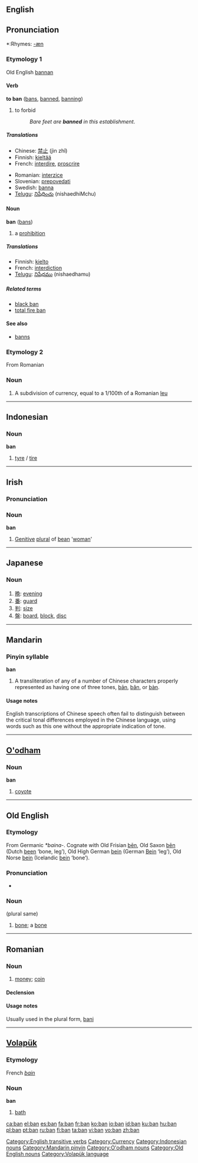 {{see|bān|bǎn|bàn|bắn}}
==English==

==Pronunciation==
*:Rhymes: [[Rhymes:English:-æn|-æn]]

===Etymology 1===
Old English [[bannan]]

====Verb====
'''to ban''' ([[bans]], [[banned]], [[banning]])

# to forbid
#: ''Bare feet are '''banned''' in this establishment''.

=====Translations=====
{{top}}
*Chinese: [[禁止]] (jìn zhǐ)
*Finnish: [[kieltää]]
*French: [[interdire]], [[proscrire]]
{{mid}}
*Romanian: [[interzice]]
*Slovenian: [[prepovedati]]
*Swedish: [[banna]]
*[[Telugu]]: [[నిషేధించు]] (nishaedhiMchu)
{{bottom}}

====Noun====
'''ban''' ([[bans]])

# a [[prohibition]]

=====Translations=====
*Finnish: [[kielto]]
*French: [[interdiction]]
*[[Telugu]]: [[నిషేధము]] (nishaedhamu)

=====Related terms=====
*[[black ban]]
*[[total fire ban]]

====See also====
*[[banns]]

[[Category:English transitive verbs]]

===Etymology 2===
From Romanian

===Noun===
{{en-noun|bani}}

# A subdivision of currency, equal to a 1/100th of a Romanian [[leu]]

[[Category:Currency]]


----

==Indonesian==

===Noun===
'''ban'''

# [[tyre]] / [[tire]]

[[Category:Indonesian nouns]]

----

==Irish==

===Pronunciation===
{{IPA|[ban]}}

===Noun===
'''ban'''

# [[Genitive]] [[plural]] of [[bean#Irish|bean]] '[[woman]]'

----

==Japanese==

===Noun===
{{ja-noun|r|hira=ばん}}

# [[晩]]: [[evening]]
# [[番]]: [[guard]]
# [[判]]: [[size]]
# [[盤]]: [[board]], [[block]], [[disc]]

----

==Mandarin==

===Pinyin syllable===
'''ban'''

# A transliteration of any of a number of Chinese characters properly represented as having one of three tones, [[bān]], [[bǎn]], or [[bàn]].

====Usage notes====
English transcriptions of Chinese speech often fail to distinguish between the critical tonal differences employed in the Chinese language, using words such as this one without the appropriate indication of tone.

[[Category:Mandarin pinyin]]

----

==[[O'odham]]==

===Noun===
'''ban'''

# [[coyote]]

[[Category:O'odham nouns]]

----

==Old English==

===Etymology===
From Germanic ''*baina-''.  Cognate with Old Frisian [[ben|bēn]], Old Saxon [[ben|bēn]] (Dutch [[been]] ‘bone, leg’), Old High German [[bein]] (German [[Bein]] ‘leg’), Old Norse [[bein]] (Icelandic [[bein]] ‘bone’).

===Pronunciation===
*{{IPA|/ba:n/}}

===Noun===
{{Unicode|'''bān'''}} {{n}} (plural same)

# [[bone]]; a [[bone]]

[[Category:Old English nouns]]

----

==Romanian==

===Noun===
{{ro-noun|gend=m|pl=bani}}

# [[money]]; [[coin]]

====Declension====
{{ro-noun-m|pl=bani|def=banul}}

====Usage notes====
Usually used in the plural form, [[bani]]

----

==[[Volapük]]==

===Etymology===
French ''[[bain]]''

===Noun===
'''ban'''

# [[bath]]

[[Category:Volapük language]]

[[ca:ban]]
[[el:ban]]
[[es:ban]]
[[fa:ban]]
[[fr:ban]]
[[ko:ban]]
[[io:ban]]
[[id:ban]]
[[ku:ban]]
[[hu:ban]]
[[pl:ban]]
[[pt:ban]]
[[ru:ban]]
[[fi:ban]]
[[ta:ban]]
[[vi:ban]]
[[vo:ban]]
[[zh:ban]]